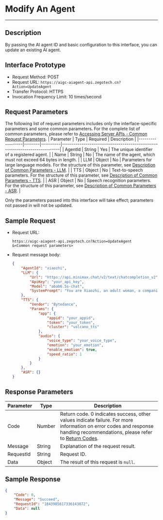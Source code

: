 # Modify An Agent

---

## Description

By passing the AI agent ID and basic configuration to this interface, you can update an existing AI agent.

## Interface Prototype

- Request Method: POST
- Request URL: `https://aigc-aiagent-api.zegotech.cn?Action=UpdateAgent`
- Transfer Protocol: HTTPS
- Invocation Frequency Limit: 10 times/second

## Request Parameters

The following list of request parameters includes only the interface-specific parameters and some common parameters. For the complete list of common parameters, please refer to [Accessing Server APIs - Common Request Parameters](./../Accessing%20Server%20APIs.mdx#common-parameters).
| Parameter         | Type   | Required | Description                                                                 |
|------------------|--------|----------|-----------------------------------------------------------------------------|
| AgentId          | String | Yes      | The unique identifier of a registered agent.                                 |
| Name             | String | No       | The name of the agent, which must not exceed 64 bytes in length.            |
| LLM              | Object | No       | Parameters for large language models. For the structure of this parameter, see [Description of Common Parameters - LLM](./../Common%20Parameter%20Description.mdx#llm). |
| TTS              | Object | No       | Text-to-speech parameters. For the structure of this parameter, see [Description of Common Parameters - TTS](./../Common%20Parameter%20Description.mdx#tts). |
| ASR              | Object | No       | Speech recognition parameters. For the structure of this parameter, see [Description of Common Parameters - ASR](./../Common%20Parameter%20Description.mdx#asr). |

<Note title="Note">
Only the parameters passed into this interface will take effect; parameters not passed in will not be updated.
</Note>

## Sample Request

- Request URL:

    ```https
    https://aigc-aiagent-api.zegotech.cn?Action=UpdateAgent
    &<Common request parameters>
    ```

- Request message body:
    ```json
    {
        "AgentId": "xiaozhi",
        "LLM": {
            "Url": "https://api.minimax.chat/v2/text/chatcompletion_v2",
            "ApiKey": "your_api_key",
            "Model": "abab6.5s-chat",
            "SystemPrompt": "You are Xiaozhi, an adult woman, a companion assistant **created by ZEGO**. knowledgeable in both astronomy and geography, intelligent, wise, enthusiastic, and friendly. \nDialogue requirements: 1. Dialogue with users according to the requirements of the persona. \n2.No more than 100 words."
        },
        "TTS": {
            "Vendor": "Bytedance",
            "Params": {
                "app": {
                    "appid": "your_appid",
                    "token": "your_token",
                    "cluster": "volcano_tts"
                },
                "audio": {
                    "voice_type": "your_voice_type",
                    "emotion": "your_emotion",
                    "enable_emotion": true,
                    "speed_ratio": 1
                }
            }
        },
        "ASR": {}
    }
    ```

## Response Parameters

| Parameter | Type | Description |
|----------|------|-------------|
| Code | Number | Return code. 0 indicates success, other values indicate failure. For more information on error codes and response handling recommendations, please refer to [Return Codes](./../Return%20codes.mdx). |
| Message | String | Explanation of the request result. |
| RequestId | String | Request ID. |
| Data | Object | The result of this request is `null`. |

## Sample Response

```json
{
    "Code": 0,
    "Message": "Succeed",
    "RequestId": "1843985617336143872",
    "Data": null
}
```